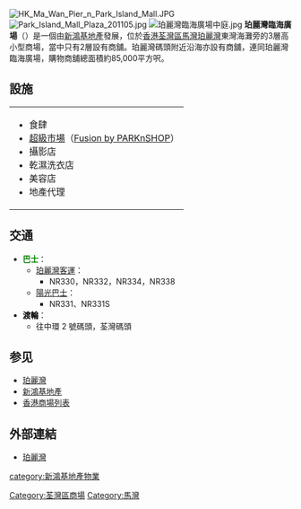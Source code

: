 {{Infobox_housinghk | name = 珀麗灣臨海廣場<br/ >Park Island -<br/ >Beach Commercial Complex
| logo= 
| address= [[香港|香港]][[荃灣區|荃灣區]][[馬灣|馬灣]][[珀麗灣|珀麗灣]]
| developer= [[新鴻基地產|新鴻基地產]]
| use = 商場
| blocknumber = 1
| floornumber = 3
| yearofcompletion = 2002
| former = 
| facilities = 店舖
| website = [http://www.shkp.com/zh-hk/scripts/property/property_mall_parkisland.php 珀麗灣]
}}
[[File:HK_Ma_Wan_Pier_n_Park_Island_Mall.JPG|thumb]]
[[File:Park_Island_Mall_Plaza_201105.jpg|thumb]]
[[File:珀麗灣臨海廣場中庭.jpg|thumb]]
'''珀麗灣臨海廣場'''（{{lang-en|Park Island - Beach Commecial Complex}}）是一個由[[新鴻基地產|新鴻基地產]]發展，位於[[香港|香港]][[荃灣區|荃灣區]][[馬灣|馬灣]][[珀麗灣|珀麗灣]]東灣海灘旁的3層高小型商場，當中只有2層設有商舖。珀麗灣碼頭附近沿海亦設有商舖，連同珀麗灣臨海廣場，購物商舖總面積約85,000平方呎。

==設施==
{|
|valign=top|
* 食肆
* [[超級市場|超級市場]]（[[百佳超級市場|Fusion by PARKnSHOP]]）
* 攝影店
* 乾濕洗衣店
* 美容店
* 地產代理
|}

==交通==
*'''<span style="color: Green;">巴士</span>'''：
** [[珀麗灣客運|珀麗灣客運]]：
*** NR330，NR332，NR334，NR338
**[[陽光巴士|陽光巴士]]：
***NR331、NR331S
*'''<span style="color: Black;">渡輪</span>'''：
** 往中環 2 號碼頭，荃灣碼頭

==参见==
* [[珀麗灣|珀麗灣]]
* [[新鴻基地產|新鴻基地產]]
* [[香港商場列表|香港商場列表]]

==外部連結==
* [http://www.shkp.com/zh-hk/scripts/property/property_mall_parkisland.php 珀麗灣] {{Wayback|url=http://www.shkp.com/zh-hk/scripts/property/property_mall_parkisland.php |date=20070928044419 }}

{{shkp}}
[[Category:荃灣區商場|Category:荃灣區商場]]
[[category:新鴻基地產物業|category:新鴻基地產物業]]
[[Category:馬灣|Category:馬灣]]